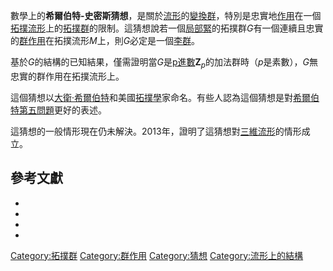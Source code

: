 數學上的'''希爾伯特-史密斯猜想'''，是關於[[流形|流形]]的[[變換群|變換群]]，特別是忠實地[[群作用|作用]]在一個[[拓撲流形|拓撲流形]]上的[[拓撲群|拓撲群]]的限制。這猜想說若一個[[局部緊|局部緊]]的拓撲群''G''有一個連續且忠實的[[群作用|群作用]]在拓撲流形''M''上，則''G''必定是一個[[李群|李群]]。

基於''G''的結構的已知結果，僅需證明當''G''是[[p進數|p進數]]'''Z'''<sub>''p''</sub>的加法群時（''p''是素數），''G''無忠實的群作用在拓撲流形上。

這個猜想以[[大衛·希爾伯特|大衛·希爾伯特]]和美國[[拓撲學|拓撲學]]家{{tsl|en|Paul Althaus Smith}}命名。有些人認為這個猜想是對[[希爾伯特第五問題|希爾伯特第五問題]]更好的表述。

這猜想的一般情形現在仍未解決。2013年，{{tsl|en|John Pardon}}證明了這猜想對[[3-流形|三維流形]]的情形成立。

==參考文獻==
*{{Citation | last = Smith | first = Paul A. | author-link = Paul A. Smith | chapter = Periodic and nearly periodic transformations | title = Lectures in Topology | editor1-first = R. | editor1-last = Wilder | editor2-first = W | editor2-last = Ayres | publisher = University of Michigan Press | place = Ann Arbor, MI | year = 1941 | pages = 159–190 }}
*{{Citation | last = Chu | first = Hsin | year = 1973 | contribution = On the embedding problem and the Hilbert-Smith conjecture | title = Recent Advances in Topological Dynamics | editor1-last = Beck | editor1-first = Anatole | series = Lecture Notes in Mathematics | volume = 318 | publisher = [[Springer-Verlag|Springer-Verlag]] | pages = 78–85 }}
*{{Citation | first = Dušan | last = Repovš | first2 = Evgenij V. | last2 = Ščepin | title = A proof of the Hilbert-Smith conjecture for actions by Lipschitz maps | periodical = [[Mathematische_Annalen|Mathematische Annalen]] | volume = 308 | issue = 2 |date=June 1997 | pages = 361–364}}
*{{Citation | first = John | last = Pardon | authorlink = John Pardon | title = The Hilbert–Smith conjecture for three-manifolds | periodical = [[Journal_of_the_American_Mathematical_Society|Journal of the American Mathematical Society]] | volume = 26 | issue = 3 |date= 2013 | pages = 879–899}}

{{DEFAULTSORT:H希爾伯特－史密斯猜想}}
[[Category:拓撲群|Category:拓撲群]]
[[Category:群作用|Category:群作用]]
[[Category:猜想|Category:猜想]]
[[Category:流形上的結構|Category:流形上的結構]]